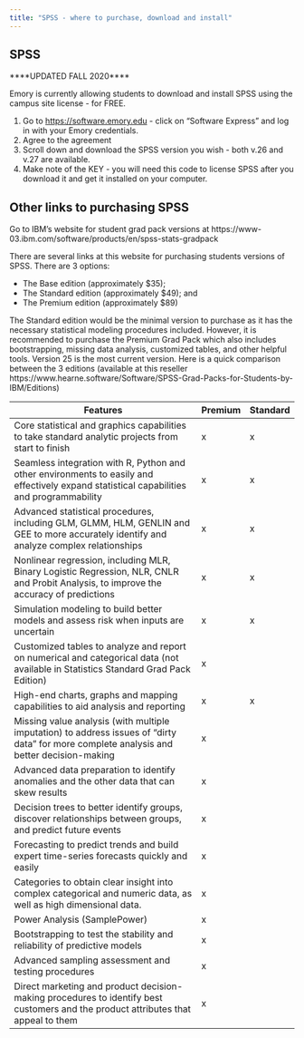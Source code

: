 ```yaml
---
title: "SPSS - where to purchase, download and install"
---
```


## SPSS

****UPDATED FALL 2020****

Emory is currently allowing students to download and install SPSS using the campus site license - for FREE.

1. Go to [https://software.emory.edu](https://software.emory.edu) - click on "Software Express" and log in with your Emory credentials.
2. Agree to the agreement
3. Scroll down and download the SPSS version you wish - both v.26 and v.27 are available.
4. Make note of the KEY - you will need this code to license SPSS after you download it and get it installed on your computer.

## Other links to purchasing SPSS

Go to IBM’s website for student grad pack versions at https://www-03.ibm.com/software/products/en/spss-stats-gradpack 

There are several links at this website for purchasing students versions of SPSS. There are 3 options:

* The Base edition (approximately $35); 
* The Standard edition (approximately $49); and
* The Premium edition (approximately $89)

The Standard edition would be the minimal version to purchase as it has the necessary statistical modeling procedures included. However, it is recommended to purchase the Premium Grad Pack which also includes bootstrapping, missing data analysis, customized tables, and other helpful tools. Version 25 is the most current version. Here is a quick comparison between the 3 editions (available at this reseller https://www.hearne.software/Software/SPSS-Grad-Packs-for-Students-by-IBM/Editions) 

Features                                                 | Premium | Standard
---------------------------------------------------------|---------|----------
Core statistical and graphics capabilities to take standard analytic projects from start to finish | x | x
Seamless integration with R, Python and other environments to easily and effectively expand statistical capabilities and programmability | x | x
Advanced statistical procedures, including GLM, GLMM, HLM, GENLIN and GEE to more accurately identify and analyze complex relationships | x | x
Nonlinear regression, including MLR, Binary Logistic Regression, NLR, CNLR and Probit Analysis, to improve the accuracy of predictions | x | x
Simulation modeling to build better models and assess risk when inputs are uncertain | x | x
Customized tables to analyze and report on numerical and categorical data (not available in Statistics Standard Grad Pack Edition)| x | 	
High-end charts, graphs and mapping capabilities to aid analysis and reporting | x | x
Missing value analysis (with multiple imputation) to address issues of “dirty data” for more complete analysis and better decision-making | x | 	
Advanced data preparation to identify anomalies and the other data that can skew results | x | 	
Decision trees to better identify groups, discover relationships between groups, and predict future events | x | 	
Forecasting to predict trends and build expert time-series forecasts quickly and easily | x | 	
Categories to obtain clear insight into complex categorical and numeric data, as well as high dimensional data. | x | 	
Power Analysis (SamplePower) | x | 	
Bootstrapping to test the stability and reliability of predictive models | x | 	
Advanced sampling assessment and testing procedures | x | 	
Direct marketing and product decision-making procedures to identify best customers and the product attributes that appeal to them | x | 	


